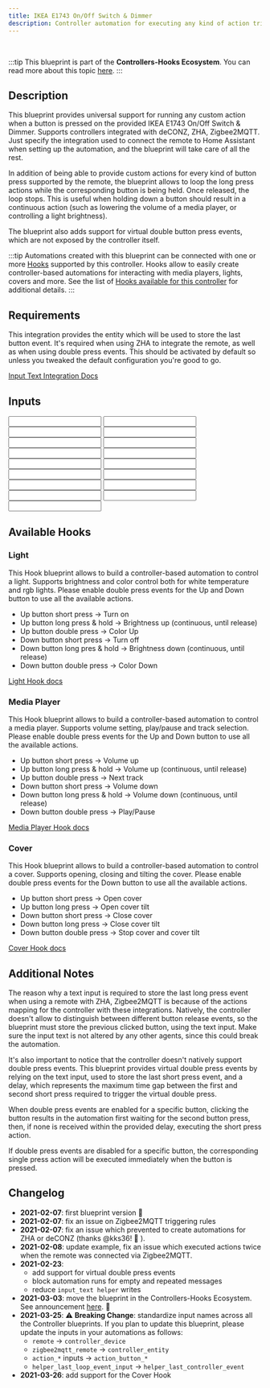 ```yaml
---
title: IKEA E1743 On/Off Switch & Dimmer
description: Controller automation for executing any kind of action triggered by the provided IKEA E1743 On/Off Switch & Dimmer. Supports deCONZ, ZHA, Zigbee2MQTT.
---
```



<ImportCard id='ikea_e1743' category='controllers' />

<br />

:::tip
This blueprint is part of the **Controllers-Hooks Ecosystem**. You can read more about this topic [here](/docs/controllers-hooks-ecosystem).
:::

## Description

This blueprint provides universal support for running any custom action when a button is pressed on the provided IKEA E1743 On/Off Switch & Dimmer. Supports controllers integrated with deCONZ, ZHA, Zigbee2MQTT. Just specify the integration used to connect the remote to Home Assistant when setting up the automation, and the blueprint will take care of all the rest.

In addition of being able to provide custom actions for every kind of button press supported by the remote, the blueprint allows to loop the long press actions while the corresponding button is being held. Once released, the loop stops. This is useful when holding down a button should result in a continuous action (such as lowering the volume of a media player, or controlling a light brightness).

The blueprint also adds support for virtual double button press events, which are not exposed by the controller itself.

:::tip
Automations created with this blueprint can be connected with one or more [Hooks](/docs/blueprints/hooks) supported by this controller.
Hooks allow to easily create controller-based automations for interacting with media players, lights, covers and more. See the list of [Hooks available for this controller](/docs/blueprints/controllers/ikea_e1743#available-hooks) for additional details.
:::

## Requirements

<Requirement id='deconz'  />
<Requirement id='zha'  />
<Requirement id='zigbee2mqtt'  />
<Requirement  name='Input Text Integration' required='ZHA, Zigbee2MQTT, Double press action'>

This integration provides the entity which will be used to store the last button event. It's required when using ZHA to integrate the remote, as well as when using double press events. This should be activated by default so unless you tweaked the default configuration you're good to go.

[Input Text Integration Docs](https://www.home-assistant.io/integrations/input_text/)

</Requirement>

## Inputs

<Input
  name='Integration'
  description='Integration used for connecting the remote with Home Assistant. Select one of the available values.'
  selector='select'
  required
/>
<Input
  name='Controller Device'
  description='The controller device to use for the automation. Choose a value only if the remote is integrated with deCONZ, ZHA.'
  selector='device'
  required='(deCONZ, ZHA)'
/>
<Input
  name='Controller Entity'
  description='The action sensor of the controller to use for the automation. Choose a value only if the remote is integrated with Zigbee2MQTT.'
  selector='entity'
  required='(Zigbee2MQTT)'
/>
<Input
  name='Up button - short press'
  description='Action to run on short up button press.'
  selector='action'
/>
<Input
  name='Up button - long press'
  description='Action to run on long up button press.'
  selector='action'
/>
<Input
  name='Up button - release after long press'
  description='Action to run on up button release after a long press.'
  selector='action'
/>
<Input
  name='Up button - double press'
  description='Action to run on double up button press.'
  selector='action'
/>
<Input
  name='Down button - short press'
  description='Action to run on short down button press.'
  selector='action'
/>
<Input
  name='Down button - long press'
  description='Action to run on long down button press.'
  selector='action'
/>
<Input
  name='Down button - release after long press'
  description='Action to run on down button release after a long press.'
  selector='action'
/>
<Input
  name='Down button - double press'
  description='Action to run on double down button press.'
  selector='action'
/>
<Input
  name='Long up button press - loop until release'
  description='Loop the action until the up button is released.'
  selector='boolean'
  required
/>
<Input
  name='Long down button press - loop until release'
  description='Loop the action until the down button is released.'
  selector='boolean'
  required
/>
<Input
  name='Expose up button double press event'
  description='Choose whether or not to expose the virtual double press event for the up button. Turn this on if you are providing an action for the up button double press event.'
  selector='boolean'
  required
/>
<Input
  name='Expose down button double press event'
  description='Choose whether or not to expose the virtual double press event for the down button. Turn this on if you are providing an action for the down button double press event.'
  selector='boolean'
  required
/>
<Input
  name='Helper - Last Controller Event'
  description='Input Text used to store the last event fired by the controller. See docs for more.'
  selector='entity'
  required='(ZHA, Zigbee2MQTT, Double press action Required)'
/>
<Input
  name='Helper - Double Press delay'
  description='Max delay between the first and the second button press for the double press event. Provide a value only if you are using a double press action. Increase this value if you notice that the double press action is not triggered properly.'
  selector='number'
/>

## Available Hooks

### Light

This Hook blueprint allows to build a controller-based automation to control a light. Supports brightness and color control both for white temperature and rgb lights.
Please enable double press events for the Up and Down button to use all the available actions.

- Up button short press -> Turn on
- Up button long press & hold -> Brightness up (continuous, until release)
- Up button double press -> Color Up
- Down button short press -> Turn off
- Down button long pres & hold -> Brightness down (continuous, until release)
- Down button double press -> Color Down

[Light Hook docs](/docs/blueprints/hooks/light)

### Media Player

This Hook blueprint allows to build a controller-based automation to control a media player. Supports volume setting, play/pause and track selection.
Please enable double press events for the Up and Down button to use all the available actions.

- Up button short press -> Volume up
- Up button long press & hold -> Volume up (continuous, until release)
- Up button double press -> Next track
- Down button short press -> Volume down
- Down button long press & hold -> Volume down (continuous, until release)
- Down button double press -> Play/Pause

[Media Player Hook docs](/docs/blueprints/hooks/media_player)

### Cover

This Hook blueprint allows to build a controller-based automation to control a cover. Supports opening, closing and tilting the cover.
Please enable double press events for the Down button to use all the available actions.

- Up button short press -> Open cover
- Up button long press -> Open cover tilt
- Down button short press -> Close cover
- Down button long press -> Close cover tilt
- Down button double press -> Stop cover and cover tilt

[Cover Hook docs](/docs/blueprints/hooks/cover)

## Additional Notes

The reason why a text input is required to store the last long press event when using a remote with ZHA, Zigbee2MQTT is because of the actions mapping for the controller with these integrations. Natively, the controller doesn't allow to distinguish between different button release events, so the blueprint must store the previous clicked button, using the text input. Make sure the input text is not altered by any other agents, since this could break the automation.

It's also important to notice that the controller doesn't natively support double press events. This blueprint provides virtual double press events by relying on the text input, used to store the last short press event, and a delay, which represents the maximum time gap between the first and second short press required to trigger the virtual double press.

When double press events are enabled for a specific button, clicking the button results in the automation first waiting for the second button press, then, if none is received within the provided delay, executing the short press action.

If double press events are disabled for a specific button, the corresponding single press action will be executed immediately when the button is pressed.

## Changelog

- **2021-02-07**: first blueprint version :tada:
- **2021-02-07**: fix an issue on Zigbee2MQTT triggering rules
- **2021-02-07**: fix an issue which prevented to create automations for ZHA or deCONZ (thanks @kks36! :tada: ).
- **2021-02-08**: update example, fix an issue which executed actions twice when the remote was connected via Zigbee2MQTT.
- **2021-02-23**:
  - add support for virtual double press events
  - block automation runs for empty and repeated messages
  - reduce `input_text helper` writes
- **2021-03-03**: move the blueprint in the Controllers-Hooks Ecosystem. See announcement [here](https://community.home-assistant.io/t/awesome-ha-blueprints-a-curated-list-of-blueprints-easily-create-controller-based-automations-remotes-switches-for-controlling-lights-media-players-and-more/256687/7). :tada:
- **2021-03-25**: :warning: **Breaking Change**: standardize input names across all the Controller blueprints.
  If you plan to update this blueprint, please update the inputs in your automations as follows:
  - `remote` -> `controller_device`
  - `zigbee2mqtt_remote` -> `controller_entity`
  - `action_*` inputs -> `action_button_*`
  - `helper_last_loop_event_input` -> `helper_last_controller_event`
- **2021-03-26**: add support for the Cover Hook
